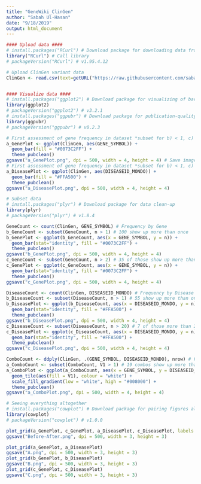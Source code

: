 ```yaml
---
title: "GeneWiki_ClinGen"
author: "Sabah Ul-Hasan"
date: "9/18/2019"
output: html_document
---
```



```r

#### Upload data ####
# install.packages("RCurl") # Download package for downloading data from GitHub
library("RCurl") # Call library
# packageVersion("RCurl") # v1.95.4.12 

# Upload ClinGen variant data 
ClinGen <- read.csv(text=getURL("https://raw.githubusercontent.com/sabahzero/SuLab/master/ClinGen/ClinGen-Gene-Disease-Summary-2019-09-18.csv")) # Downloaded Sep 18, 2019


#### Visualize data ####
# install.packages("ggplot2") # Download package for visualizing of barcharts
library(ggplot2)
# packageVersion("ggplot2") # v3.2.1
# install.packages("ggpubr") # Download package for publication-quality images
library(ggpubr)
# packageVersion("ggpubr") # v0.2.3

# First assessment of gene frequency in dataset *subset for b) < 1, c) < 2
a_GenePlot <- ggplot(ClinGen, aes(GENE_SYMBOL)) +
  geom_bar(fill = "#0073C2FF") +
  theme_pubclean() 
ggsave("a_GenePlot.png", dpi = 500, width = 4, height = 4) # Save image
# First assessment of gene frequency in dataset *subset for b) < 1, c) < 20
a_DiseasePlot <- ggplot(ClinGen, aes(DISEASEID_MONDO)) +
  geom_bar(fill = "#FFA500") +
  theme_pubclean()
ggsave("a_DiseasePlot.png", dpi = 500, width = 4, height = 4)

# Subset data
# install.packages("plyr") # Download package for data clean-up
library(plyr)
# packageVersion("plyr") # v1.8.4

GeneCount <- count(ClinGen, GENE_SYMBOL) # Frequency by Gene
b_GeneCount <- subset(GeneCount, n > 1) # 100 show up more than once
b_GenePlot <- ggplot(b_GeneCount, aes(x = GENE_SYMBOL, y = n)) + 
  geom_bar(stat="identity", fill = "#0073C2FF") +
  theme_pubclean() 
ggsave("b_GenePlot.png", dpi = 500, width = 4, height = 4)
c_GeneCount <- subset(GeneCount, n > 2) # 35 of those show up more than twice
c_GenePlot <- ggplot(c_GeneCount, aes(x = GENE_SYMBOL, y = n)) + 
  geom_bar(stat="identity", fill = "#0073C2FF") +
  theme_pubclean() 
ggsave("c_GenePlot.png", dpi = 500, width = 4, height = 4)

DiseaseCount <- count(ClinGen, DISEASEID_MONDO) # Frequency by Disease
b_DiseaseCount <- subset(DiseaseCount, n > 1) # 55 show up more than once
b_DiseasePlot <- ggplot(b_DiseaseCount, aes(x = DISEASEID_MONDO, y = n)) + 
  geom_bar(stat="identity", fill = "#FFA500") +
  theme_pubclean() 
ggsave("b_DiseasePlot.png", dpi = 500, width = 4, height = 4)
c_DiseaseCount <- subset(DiseaseCount, n > 20) # 7 of those more than 20x 
c_DiseasePlot <- ggplot(c_DiseaseCount, aes(x = DISEASEID_MONDO, y = n)) + 
  geom_bar(stat="identity", fill = "#FFA500") +
  theme_pubclean() 
ggsave("c_DiseasePlot.png", dpi = 500, width = 4, height = 4)

ComboCount <- ddply(ClinGen, .(GENE_SYMBOL, DISEASEID_MONDO), nrow) # Frequency by combination
a_ComboCount <- subset(ComboCount, V1 > 1) # 19 combos show up more than once
a_ComboPlot <- ggplot(a_ComboCount, aes(x = GENE_SYMBOL, y = DISEASEID_MONDO)) +
  geom_tile(aes(fill = V1), colour = "white") + 
  scale_fill_gradient(low = "white", high = "#008000") +
  theme_pubclean() 
ggsave("a_ComboPlot.png", dpi = 500, width = 4, height = 4)

# Seeing everything altogether
# install.packages("cowplot") # Download package for pairing figures altogether
library(cowplot)
# packageVersion("cowplot") # v1.0.0

plot_grid(a_GenePlot, c_GenePlot, a_DiseasePlot, c_DiseasePlot, labels = c('A', 'B', 'C', 'D'), label_size = 12)
ggsave("Before-After.png", dpi = 500, width = 3, height = 3)

plot_grid(a_GenePlot, a_DiseasePlot)
ggsave("A.png", dpi = 500, width = 3, height = 3)
plot_grid(b_GenePlot, b_DiseasePlot)
ggsave("B.png", dpi = 500, width = 3, height = 3)
plot_grid(c_GenePlot, c_DiseasePlot)
ggsave("C.png", dpi = 500, width = 3, height = 3)

```


